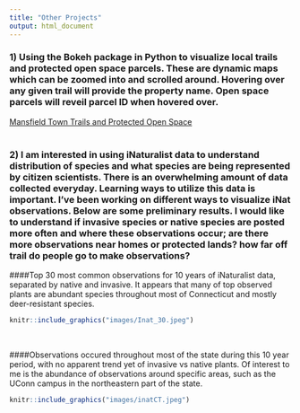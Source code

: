 ```yaml
---
title: "Other Projects"
output: html_document
---
```


### 1) Using the Bokeh package in Python to visualize local trails and protected open space parcels. These are dynamic maps which can be zoomed into and scrolled around. Hovering over any given trail will provide the property name. Open space parcels will reveil parcel ID when hovered over.

[Mansfield Town Trails and Protected Open Space](BokehMaps_080619.html)
<br><br>

### 2) I am interested in using iNaturalist data to understand distribution of species and what species are being represented by citizen scientists. There is an overwhelming amount of data collected everyday. Learning ways to utilize this data is important. I've been working on different ways to visualize iNat observations. Below are some preliminary results. I would like to understand if invasive species or native species are posted more often and where these observations occur; are there more observations near homes or protected lands? how far off trail do people go to make observations? 

####Top 30 most common observations for 10 years of iNaturalist data, separated by native and invasive. It appears that many of top observed plants are abundant species throughout most of Connecticut and mostly deer-resistant species.

```r
knitr::include_graphics("images/Inat_30.jpeg")

```
<br>

####Observations occured throughout most of the state during this 10 year period, with no apparent trend yet of invasive vs native plants. Of interest to me is the abundance of observations around specific areas, such as the UConn campus in the northeastern part of the state.
```r
knitr::include_graphics("images/inatCT.jpeg")
```
